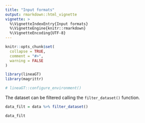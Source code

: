 ---
title: "Input formats"
output: rmarkdown::html_vignette
vignette: >
  %\VignetteIndexEntry{Input formats}
  %\VignetteEngine{knitr::rmarkdown}
  %\VignetteEncoding{UTF-8}
---

```{r, include = FALSE}
knitr::opts_chunk$set(
  collapse = TRUE,
  comment = "#>",
  warning = FALSE
)
```

```{r setup}
library(lineaGT)
library(magrittr)
```

```{r message=FALSE, warning=FALSE}
# lineaGT::configure_environment()
```

The dataset can be filtered calling the `filter_dataset()` function.

```{r dataset_filtering}
data_filt = data %>% filter_dataset()

data_filt
```

